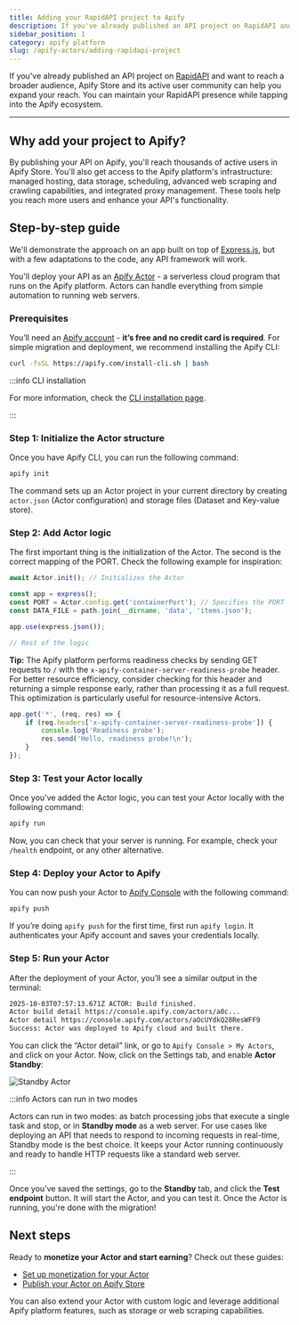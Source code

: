 ```yaml
---
title: Adding your RapidAPI project to Apify
description: If you've already published an API project on RapidAPI and want to reach a broader audience, Apify Store and its active user community can help you expand your reach. You can maintain your RapidAPI presence while tapping into the Apify ecosystem.
sidebar_position: 1
category: apify platform
slug: /apify-actors/adding-rapidapi-project
---
```


If you've already published an API project on [RapidAPI](https://rapidapi.com/) and want to reach a broader audience, Apify Store and its active user community can help you expand your reach. You can maintain your RapidAPI presence while tapping into the Apify ecosystem.

---

## Why add your project to Apify?

By publishing your API on Apify, you'll reach thousands of active users in Apify Store. You'll also get access to the Apify platform's infrastructure: managed hosting, data storage, scheduling, advanced web scraping and crawling capabilities, and integrated proxy management. These tools help you reach more users and enhance your API's functionality.

## Step-by-step guide

We'll demonstrate the approach on an app built on top of [Express.js](https://expressjs.com/), but with a few adaptations to the code, any API framework will work.

You'll deploy your API as an [Apify Actor](https://apify.com/actors) - a serverless cloud program that runs on the Apify platform. Actors can handle everything from simple automation to running web servers.

### Prerequisites

You’ll need an [Apify account](https://console.apify.com/sign-in) - **it’s free and no credit card is required**. For simple migration and deployment, we recommend installing the Apify CLI:

```bash
curl -fsSL https://apify.com/install-cli.sh | bash
```

:::info CLI installation

For more information, check the [CLI installation page](https://docs.apify.com/cli/docs/installation).

:::

### Step 1: Initialize the Actor structure

Once you have Apify CLI, you can run the following command:

```bash
apify init
```

The command sets up an Actor project in your current directory by creating `actor.json` (Actor configuration) and storage files (Dataset and Key-value store).

### Step 2: Add Actor logic

The first important thing is the initialization of the Actor. The second is the correct mapping of the PORT. Check the following example for inspiration:

```jsx
await Actor.init(); // Initializes the Actor

const app = express();
const PORT = Actor.config.get('containerPort'); // Specifies the PORT
const DATA_FILE = path.join(__dirname, 'data', 'items.json');

app.use(express.json());

// Rest of the logic
```

**Tip:** The Apify platform performs readiness checks by sending GET requests to `/` with the `x-apify-container-server-readiness-probe` header. For better resource efficiency, consider checking for this header and returning a simple response early, rather than processing it as a full request. This optimization is particularly useful for resource-intensive Actors.

```jsx
app.get('*', (req, res) => {
    if (req.headers['x-apify-container-server-readiness-probe']) {
        console.log('Readiness probe');
        res.send('Hello, readiness probe!\n');
    }
});
```

### Step 3: Test your Actor locally

Once you’ve added the Actor logic, you can test your Actor locally with the following command:

```jsx
apify run
```

Now, you can check that your server is running. For example, check your `/health` endpoint, or any other alternative.

### Step 4: Deploy your Actor to Apify

You can now push your Actor to [Apify Console](https://console.apify.com/) with the following command:

```jsx
apify push
```

If you’re doing `apify push` for the first time, first run `apify login`. It authenticates your Apify account and saves your credentials locally.

### Step 5: Run your Actor

After the deployment of your Actor, you’ll see a similar output in the terminal:

```bash
2025-10-03T07:57:13.671Z ACTOR: Build finished.
Actor build detail https://console.apify.com/actors/a0c...
Actor detail https://console.apify.com/actors/aOcUYdkQ28ResWFF9
Success: Actor was deployed to Apify cloud and built there.
```

You can click the “Actor detail” link, or go to `Apify Console > My Actors`, and click on your Actor. Now, click on the Settings tab, and enable **Actor Standby**:

![Standby Actor](.//adding_rapidapi_project/standby.png)

:::info Actors can run in two modes

Actors can run in two modes: as batch processing jobs that execute a single task and stop, or in **Standby mode** as a web server. For use cases like deploying an API that needs to respond to incoming requests in real-time, Standby mode is the best choice. It keeps your Actor running continuously and ready to handle HTTP requests like a standard web server.

:::

Once you’ve saved the settings, go to the **Standby** tab, and click the **Test endpoint** button. It will start the Actor, and you can test it. Once the Actor is running, you're done with the migration!

## Next steps

Ready to **monetize your Actor and start earning**? Check out these guides:

- [Set up monetization for your Actor](https://docs.apify.com/platform/actors/publishing/monetize)
- [Publish your Actor on Apify Store](https://docs.apify.com/platform/actors/publishing/publish)

You can also extend your Actor with custom logic and leverage additional Apify platform features, such as storage or web scraping capabilities.
